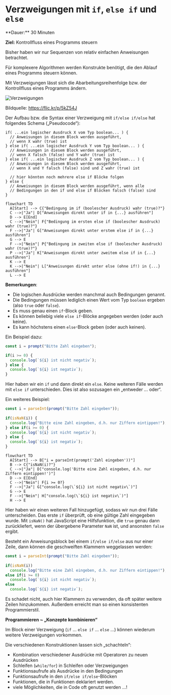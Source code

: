 
# Verzweigungen mit `if`, `else if` und `else`

<Callout>
  **Dauer:** 30 Minuten

  **Ziel:** Kontrollfluss eines Programms steuern
</Callout>

Bisher haben wir nur Sequenzen von relativ 
einfachen Anweisungen betrachtet.

Für komplexere Algorithmen werden Konstrukte 
benötigt, die den Ablauf eines Programms steuern 
können.

Mit Verzweigungen lässt sich die
Abarbeitungsreihenfolge bzw. der Kontrollfluss 
eines Programms ändern. 

![Verzweigungen](/images/prog/crossroads.jpg)

Bildquelle: https://flic.kr/p/5kZ54J

Der Aufbau bzw. die Syntax einer Verzweigung
mit `if/else if/else` hat folgendes Schema 
(„Pseudocode“):

```
if( ...ein logischer Ausdruck X vom Typ boolean... ) {
  // Anweisungen in diesem Block werden ausgeführt,
  // wenn X wahr (true) ist
} else if( ...ein logischer Ausdruck Y vom Typ boolean... ) {
  // Anweisungen in diesem Block werden ausgeführt,	
  // wenn X falsch (false) und Y wahr (true) ist
} else if( ...ein logischer Ausdruck Z vom Typ boolean... ) {
  // Anweisungen in diesem Block werden ausgeführt,
  // wenn X und Y falsch (false) sind und Z wahr (true) ist
	
  // hier könnten noch mehrere else if Blöcke folgen
} else {
  // Anweisungen in diesem Block werden ausgeführt, wenn alle
  // Bedingungen in den if und else if Blöcken falsch (false) sind
}
```

```mermaid
flowchart TD
  A[Start] --> C{"Bedingung im if (boolescher Ausdruck) wahr (true)?"}
  C -->|"Ja"| D["Anweisungen direkt unter if in {...} ausführen"]
  D --> E[End]
  C -->|"Nein"| F{"Bedingung im ersten else if (boolescher Ausdruck) wahr (true)?"}
  F -->|"Ja"| G["Anweisungen direkt unter erstem else if in {...} ausführen"]
  G --> E
  F -->|"Nein"| P{"Bedingung im zweiten else if (boolescher Ausdruck) wahr (true)?"}
  P -->|"Ja"| K["Anweisungen direkt unter zweitem else if in {...} ausführen"]
  K --> E
  K -->|"Nein"| L["Anweisungen direkt unter else (ohne if!) in {...} ausführen"]
  L --> E
```

**Bemerkungen**:

- Die logischen Ausdrücke werden manchmal auch Bedingungen genannt.
- Die Bedingungen müssen lediglich einen Wert vom Typ `boolean` ergeben (also `true` oder `false`).
- Es muss genau einen `if`-Block geben.
- Es können beliebig viele `else if`-Blöcke angegeben werden (oder auch keine).
- Es kann höchstens einen `else`-Block geben (oder auch keinen). 

Ein Beispiel dazu:

```js
const i = prompt("Bitte Zahl eingeben");

if(i >= 0) {	
  console.log(`${i} ist nicht negativ`);
} else {	
  console.log(`${i} ist negativ`);	
}
```

Hier haben wir ein `if` und dann direkt ein `else`.
Keine weiteren Fälle werden mit `else if`
unterschieden. Dies ist also sozusagen ein 
„entweder ... oder“. 

Ein weiteres Beispiel:

```js
const i = parseInt(prompt("Bitte Zahl eingeben"));
	
if(isNaN(i)) {	
  console.log("Bitte eine Zahl eingeben, d.h. nur Ziffern eintippen!");	
} else if(i >= 0) {
  console.log(`${i} ist nicht negativ`);
} else {	
  console.log(`${i} ist negativ`);
}
```


```mermaid
flowchart TD
  A[Start] --> B["i = parseInt(prompt('Zahl eingeben'))"]
  B --> C{"isNaN(i)?"}
  C -->|"Ja"| D["console.log('Bitte eine Zahl eingeben, d.h. nur Ziffern eintippen!')"]
  D --> E[End]
  C -->|"Nein"| F{i >= 0?}
  F -->|"Ja"| G["console.log(\`${i} ist nicht negativ\`)"]
  G --> E
  F -->|"Nein"| H["console.log(\`${i} ist negativ\`)"]
  H --> E
```


Hier haben wir einen weiteren Fall hinzugefügt, 
sodass wir nun drei Fälle unterscheiden. Das erste 
`if` überprüft, ob eine gültige Zahl eingegeben wurde.
Mit `isNaN()` hat JavaScript eine Hilfsfunktion, 
die `true` genau dann zurückliefert, wenn der 
übergebene Parameter `NaN` ist, und ansonsten `false`
ergibt. 

Besteht ein Anweisungsblock bei einem 
`if/else if/else` aus nur einer Zeile, dann 
können die geschweiften Klammern weggelassen 
werden:

```js
const i = parseInt(prompt("Bitte Zahl eingeben"));
	
if(isNaN(i))
  console.log("Bitte eine Zahl eingeben, d.h. nur Ziffern eintippen!");	
else if(i >= 0)
  console.log(`${i} ist nicht negativ`);
else 
  console.log(`${i} ist negativ`);
```

Es schadet nicht, auch hier Klammern zu verwenden, 
da oft später weitere Zeilen hinzukommen. Außerdem 
erreicht man so einen konsistenten Programmierstil.

**Programmieren ~ „Konzepte kombinieren“**

 Im Block einer Verzweigung 
 (`if` … `else if` … `else` …) können 
 wiederum weitere Verzweigungen vorkommen.

Die verschiedenen Konstruktionen lassen sich „schachteln“:

- Kombination verschiedener Ausdrücke mit Operatoren zu neuen Ausdrücken
- Schleifen (`while/for`) in Schleifen oder Verzweigungen
- Funktionsaufrufe als Ausdrücke in den Bedingungen
- Funktionsaufrufe in den `if/else if/else`-Blöcken
- Funktionen, die in Funktionen deklariert werden.
- viele Möglichkeiten, die in Code oft genutzt werden …!
